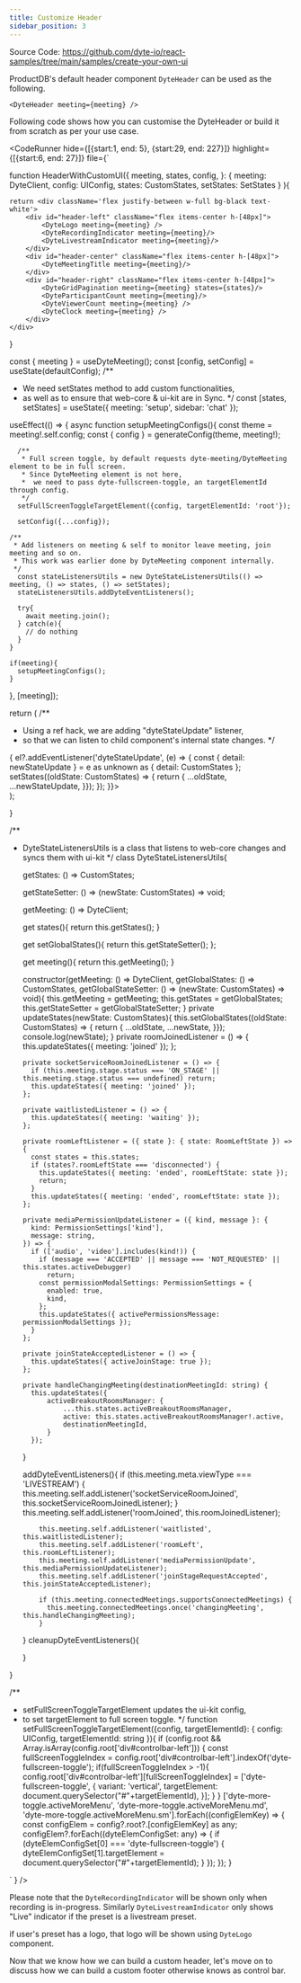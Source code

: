 ```yaml
---
title: Customize Header
sidebar_position: 3
---
```


Source Code: https://github.com/dyte-io/react-samples/tree/main/samples/create-your-own-ui

ProductDB's default header component `DyteHeader` can be used as the following.

```tsx
<DyteHeader meeting={meeting} />
```

Following code shows how you can customise the DyteHeader or build it from scratch as per your use case.


<CodeRunner 
hide={[{start:1, end: 5}, {start:29, end: 227}]}
highlight={[{start:6, end: 27}]}
file={`

function HeaderWithCustomUI({
    meeting, states, config,
}: { meeting: DyteClient, config: UIConfig, states: CustomStates, setStates: SetStates }
){
    
    return <div className='flex justify-between w-full bg-black text-white'>
        <div id="header-left" className="flex items-center h-[48px]">
            <DyteLogo meeting={meeting} />
            <DyteRecordingIndicator meeting={meeting}/>
            <DyteLivestreamIndicator meeting={meeting}/>
        </div>
        <div id="header-center" className="flex items-center h-[48px]">
            <DyteMeetingTitle meeting={meeting}/>
        </div>
        <div id="header-right" className="flex items-center h-[48px]">
            <DyteGridPagination meeting={meeting} states={states}/>
            <DyteParticipantCount meeting={meeting}/>
            <DyteViewerCount meeting={meeting} />
            <DyteClock meeting={meeting} />
        </div>
    </div>
}

  const { meeting } = useDyteMeeting();
  const [config, setConfig] = useState(defaultConfig);
  /**
  * We need setStates method to add custom functionalities,
  * as well as to ensure that web-core & ui-kit are in Sync.
  */
  const [states, setStates] = useState<CustomStates>({
    meeting: 'setup',
    sidebar: 'chat'
  });

useEffect(() => {
  async function setupMeetingConfigs(){
      const theme = meeting!.self.config;
      const { config } = generateConfig(theme, meeting!);

      /**
       * Full screen toggle, by default requests dyte-meeting/DyteMeeting element to be in full screen.
       * Since DyteMeeting element is not here,
       *  we need to pass dyte-fullscreen-toggle, an targetElementId through config.
       */
      setFullScreenToggleTargetElement({config, targetElementId: 'root'});

      setConfig({...config});

    /**
     * Add listeners on meeting & self to monitor leave meeting, join meeting and so on.
     * This work was earlier done by DyteMeeting component internally.
     */
      const stateListenersUtils = new DyteStateListenersUtils(() => meeting, () => states, () => setStates);
      stateListenersUtils.addDyteEventListeners();

      try{
        await meeting.join();
      } catch(e){
        // do nothing
      }
    }

    if(meeting){
      setupMeetingConfigs();
    }

}, [meeting]);

return (
  /**
  * Using a ref hack, we are adding "dyteStateUpdate" listener,
  * so that we can listen to child component's internal state changes.
  */
  <div className="flex w-full h-full bg-black text-white" ref={(el) => {
            el?.addEventListener('dyteStateUpdate', (e) => {
              const { detail: newStateUpdate } = e as unknown as { detail: CustomStates };
              setStates((oldState: CustomStates) => { return {
                ...oldState,
                ...newStateUpdate,
              }});
            });
          }}>
      <HeaderWithCustomUI meeting={meeting} config={config} states={states} setStates={setStates} />
  </div>
);

}

/**
* DyteStateListenersUtils is a class that listens to web-core changes and syncs them with ui-kit
*/
class DyteStateListenersUtils{

    getStates: () => CustomStates;

    getStateSetter: () => (newState: CustomStates) => void;

    getMeeting: () => DyteClient;

    get states(){
        return this.getStates();
    }

    get setGlobalStates(){
        return this.getStateSetter();
    };

    get meeting(){
        return this.getMeeting();
    }

    constructor(getMeeting: () => DyteClient, getGlobalStates: () => CustomStates, getGlobalStateSetter: () => (newState: CustomStates) => void){
        this.getMeeting = getMeeting;
        this.getStates = getGlobalStates;
        this.getStateSetter = getGlobalStateSetter;
    }
    private updateStates(newState: CustomStates){
        this.setGlobalStates((oldState: CustomStates) => { return {
            ...oldState,
            ...newState,
        }});
        console.log(newState);
    }
    private roomJoinedListener = () => {
        this.updateStates({ meeting: 'joined' });
      };

      private socketServiceRoomJoinedListener = () => {
        if (this.meeting.stage.status === 'ON_STAGE' || this.meeting.stage.status === undefined) return;
        this.updateStates({ meeting: 'joined' });
      };

      private waitlistedListener = () => {
        this.updateStates({ meeting: 'waiting' });
      };

      private roomLeftListener = ({ state }: { state: RoomLeftState }) => {
        const states = this.states;
        if (states?.roomLeftState === 'disconnected') {
          this.updateStates({ meeting: 'ended', roomLeftState: state });
          return;
        }
        this.updateStates({ meeting: 'ended', roomLeftState: state });
      };

      private mediaPermissionUpdateListener = ({ kind, message }: {
        kind: PermissionSettings['kind'],
        message: string,
      }) => {
        if (['audio', 'video'].includes(kind!)) {
          if (message === 'ACCEPTED' || message === 'NOT_REQUESTED' || this.states.activeDebugger)
            return;
          const permissionModalSettings: PermissionSettings = {
            enabled: true,
            kind,
          };
          this.updateStates({ activePermissionsMessage: permissionModalSettings });
        }
      };

      private joinStateAcceptedListener = () => {
        this.updateStates({ activeJoinStage: true });
      };

      private handleChangingMeeting(destinationMeetingId: string) {
        this.updateStates({
            activeBreakoutRoomsManager: {
                ...this.states.activeBreakoutRoomsManager,
                active: this.states.activeBreakoutRoomsManager!.active,
                destinationMeetingId,
            }
        });
    }

    addDyteEventListeners(){
        if (this.meeting.meta.viewType === 'LIVESTREAM') {
            this.meeting.self.addListener('socketServiceRoomJoined', this.socketServiceRoomJoinedListener);
          }
          this.meeting.self.addListener('roomJoined', this.roomJoinedListener);

          this.meeting.self.addListener('waitlisted', this.waitlistedListener);
          this.meeting.self.addListener('roomLeft', this.roomLeftListener);
          this.meeting.self.addListener('mediaPermissionUpdate', this.mediaPermissionUpdateListener);
          this.meeting.self.addListener('joinStageRequestAccepted', this.joinStateAcceptedListener);

          if (this.meeting.connectedMeetings.supportsConnectedMeetings) {
            this.meeting.connectedMeetings.once('changingMeeting', this.handleChangingMeeting);
          }

    }
    cleanupDyteEventListeners(){

    }

}

/**
* setFullScreenToggleTargetElement updates the ui-kit config,
* to set targetElement to full screen toggle.
*/
function setFullScreenToggleTargetElement({config, targetElementId}: { config: UIConfig, targetElementId: string }){
    if (config.root && Array.isArray(config.root['div#controlbar-left'])) {
        const fullScreenToggleIndex = config.root['div#controlbar-left'].indexOf('dyte-fullscreen-toggle');
        if(fullScreenToggleIndex > -1){
            config.root['div#controlbar-left'][fullScreenToggleIndex] = ['dyte-fullscreen-toggle', {
                variant: 'vertical',
                targetElement: document.querySelector("#"+targetElementId),
            }];
        }
    }
    ['dyte-more-toggle.activeMoreMenu', 'dyte-more-toggle.activeMoreMenu.md', 'dyte-more-toggle.activeMoreMenu.sm'].forEach((configElemKey) => {
        const configElem = config?.root?.[configElemKey] as any;
        configElem?.forEach((dyteElemConfigSet: any) => {
            if (dyteElemConfigSet[0] === 'dyte-fullscreen-toggle') {
                dyteElemConfigSet[1].targetElement = document.querySelector("#"+targetElementId);
            }
        });
    });
}

` } />

Please note that the `DyteRecordingIndicator` will be shown only when recording is in-progress. Similarly `DyteLivestreamIndicator` only shows "Live" indicator if the preset is a livestream preset.

if user's preset has a logo, that logo will be shown using `DyteLogo` component.

Now that we know how we can build a custom header, let's move on to discuss how we can build a custom footer otherwise knows as control bar.


